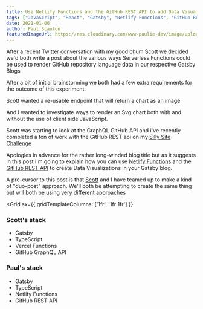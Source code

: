```yaml
---
title: Use Netlify Functions and the GitHub REST API to add Data Visualization to your Gatsby blog
tags: ["JavaScript", "React", "Gatsby", "Netlify Functions", "GitHub REST"]
date: 2021-01-06
author: Paul Scanlon
featuredImageUrl: https://res.cloudinary.com/www-paulie-dev/image/upload/v1603273280/paulie.dev/placeholder_ekfnq2.jpg
---
```


After a recent Twitter conversation with my good chum [Scott](https://twitter.com/spences10) we decided we'd both write a post about the various ways Serverless Functions could be used to render GitHub repository language data in our respective Gatsby Blogs

<Tweet tweetLink="PaulieScanlon/status/1345670350160465920" />

After a bit of initial brainstorming we both had a few extra requirements for the outcome of this experiment.

Scott wanted a re-usable endpoint that will return a chart as an image

And I wanted to investigate ways to render an Svg chart both with and without the use of client side JavaScript.

Scott was starting to look at the GraphQL GitHub API and i've recently completed a ton of work with the GitHub REST api on my [Silly Site Challenge](/posts/2020/11/silly-site-challenge/)

Apologies in advance for the rather long-winded blog title but as it suggests in this post i'm going to explain how you can use [Netlify Functions](https://www.netlify.com/products/functions/) and the [GitHub REST API](https://docs.github.com/en/free-pro-team@latest/rest) to create Data Visualizations in your Gatsby blog.

A pre-cursor to this post is that [Scott](https://twitter.com/spences10) and I have teamed up to make a kind of "duo-post" approach. We'll both be attempting to create the same thing but will both be using very different approaches

<Grid
    sx={{
        gridTemplateColumns: ['1fr', '1fr 1fr']
    }}
>

<Box>

### Scott's stack

- Gatsby
- TypeScript
- Vercel Functions
- GitHub GraphQL API

</Box>

<Box>

### Paul's stack

- Gatsby
- TypeScript
- Netlify Functions
- GitHub REST API

</Box>

</Grid>
